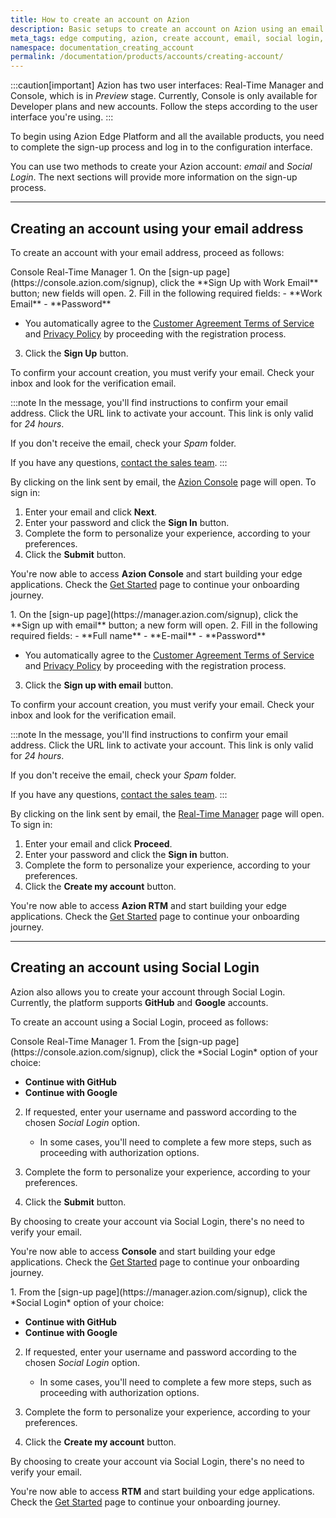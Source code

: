 ```yaml
---
title: How to create an account on Azion
description: Basic setups to create an account on Azion using an email address and through Social Login.
meta_tags: edge computing, azion, create account, email, social login, sign up
namespace: documentation_creating_account
permalink: /documentation/products/accounts/creating-account/
---
```



:::caution[important]
Azion has two user interfaces: Real-Time Manager and Console, which is in *Preview* stage. Currently, Console is only available for Developer plans and new accounts. Follow the steps according to the user interface you're using.
:::

To begin using Azion Edge Platform and all the available products, you need to complete the sign-up process and log in to the configuration interface.

You can use two methods to create your Azion account: *email* and *Social Login*. The next sections will provide more information on the sign-up process.

---

## Creating an account using your email address

To create an account with your email address, proceed as follows:

<Tabs client:visible>
    <Fragment slot="tab.console">Console</Fragment>
    <Fragment slot="tab.rtm">Real-Time Manager</Fragment>

<Fragment slot="panel.console">
1. On the [sign-up page](https://console.azion.com/signup), click the **Sign Up with Work Email** button; new fields will open.
2. Fill in the following required fields:
    - **Work Email**
    - **Password**

- You automatically agree to the [Customer Agreement Terms of Service](/en/documentation/agreements/customer-agreement/) and [Privacy Policy](/en/documentation/agreements/privacy-policy/) by proceeding with the registration process.

3. Click the **Sign Up** button.

To confirm your account creation, you must verify your email. Check your inbox and look for the verification email.

:::note
In the message, you'll find instructions to confirm your email address. Click the URL link to activate your account. This link is only valid for *24 hours*.

If you don't receive the email, check your *Spam* folder.

If you have any questions, [contact the sales team](https://www.azion.com/en/contact-sales/).
:::

By clicking on the link sent by email, the [Azion Console](https://console.azion.com) page will open. To sign in:

1. Enter your email and click **Next**.
2. Enter your password and click the **Sign In** button. 
3. Complete the form to personalize your experience, according to your preferences.
4. Click the **Submit** button.

You're now able to access **Azion Console** and start building your edge applications. Check the [Get Started](/en/documentation/products/get-started/) page to continue your onboarding journey.
</Fragment>

<Fragment slot="panel.rtm">
1. On the [sign-up page](https://manager.azion.com/signup), click the **Sign up with email** button; a new form will open.
2. Fill in the following required fields:
    - **Full name**
    - **E-mail**
    - **Password**

- You automatically agree to the [Customer Agreement Terms of Service](/en/documentation/agreements/customer-agreement/) and [Privacy Policy](/en/documentation/agreements/privacy-policy/) by proceeding with the registration process.

3. Click the **Sign up with email** button.

To confirm your account creation, you must verify your email. Check your inbox and look for the verification email.

:::note
In the message, you'll find instructions to confirm your email address. Click the URL link to activate your account. This link is only valid for *24 hours*.

If you don't receive the email, check your *Spam* folder.

If you have any questions, [contact the sales team](https://www.azion.com/en/contact-sales/).
:::

By clicking on the link sent by email, the [Real-Time Manager](https://manager.azion.com/) page will open. To sign in:

1. Enter your email and click **Proceed**.
2. Enter your password and click the **Sign in** button. 
3. Complete the form to personalize your experience, according to your preferences.
4. Click the **Create my account** button.

You're now able to access **Azion RTM** and start building your edge applications. Check the [Get Started](/en/documentation/products/get-started/) page to continue your onboarding journey.
</Fragment>

</Tabs>

---

## Creating an account using Social Login

Azion also allows you to create your account through Social Login. Currently, the platform supports **GitHub** and **Google** accounts.

To create an account using a Social Login, proceed as follows:

<Tabs client:visible>
    <Fragment slot="tab.console">Console</Fragment>
    <Fragment slot="tab.rtm">Real-Time Manager</Fragment>

<Fragment slot="panel.console">
1. From the [sign-up page](https://console.azion.com/signup), click the *Social Login* option of your choice:

- **Continue with GitHub**
- **Continue with Google**

2. If requested, enter your username and password according to the chosen *Social Login* option.

   - In some cases, you'll need to complete a few more steps, such as proceeding with authorization options.

3. Complete the form to personalize your experience, according to your preferences.
4. Click the **Submit** button.

By choosing to create your account via Social Login, there's no need to verify your email.

You're now able to access **Console** and start building your edge applications. Check the [Get Started](/en/documentation/products/get-started/) page to continue your onboarding journey.
</Fragment>

<Fragment slot="panel.rtm">
1. From the [sign-up page](https://manager.azion.com/signup), click the *Social Login* option of your choice:

- **Continue with GitHub**
- **Continue with Google**

2. If requested, enter your username and password according to the chosen *Social Login* option.

   - In some cases, you'll need to complete a few more steps, such as proceeding with authorization options.

3. Complete the form to personalize your experience, according to your preferences.
4. Click the **Create my account** button.

By choosing to create your account via Social Login, there's no need to verify your email.

You're now able to access **RTM** and start building your edge applications. Check the [Get Started](/en/documentation/products/get-started/) page to continue your onboarding journey.
</Fragment>

</Tabs>
